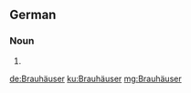 ==German==

===Noun===
{{head|de|noun form}}

# {{plural of|Brauhaus|lang=de}}

[[de:Brauhäuser]]
[[ku:Brauhäuser]]
[[mg:Brauhäuser]]